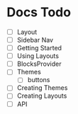 
# Docs Todo

- [ ] Layout
- [ ] Sidebar Nav
- [ ] Getting Started
- [ ] Using Layouts
- [ ] BlocksProvider
- [ ] Themes
  - [ ] buttons
- [ ] Creating Themes
- [ ] Creating Layouts
- [ ] API
